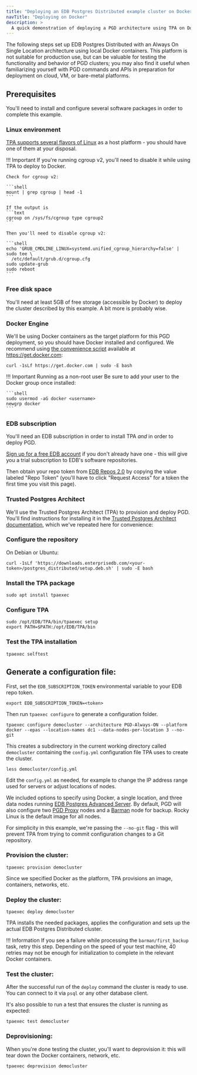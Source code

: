```yaml
---
title: "Deploying an EDB Postgres Distributed example cluster on Docker"
navTitle: "Deploying on Docker"
description: >
  A quick demonstration of deploying a PGD architecture using TPA on Docker
---
```



The following steps set up EDB Postgres Distributed with an Always On Single Location
architecture using local Docker containers. This platform is not suitable for production use, but can be valuable for testing the functionality and behavior of PGD clusters; you may also find it useful when familiarizing yourself with PGD commands and APIs in preparation for deployment on cloud, VM, or bare-metal platforms.

## Prerequisites

You'll need to install and configure several software packages in order to complete this example. 

### Linux environment

[TPA supports several flavors of Linux](/tpa/latest/INSTALL/) as a host platform - you should have one of them at your disposal.

!!! Important
    If you're running cgroup v2, you'll need to disable it while using TPA to deploy to Docker. 
    
    Check for cgroup v2:

    ```shell
    mount | grep cgroup | head -1
    ```

    If the output is
    ```text
    cgroup on /sys/fs/cgroup type cgroup2
    ```

    Then you'll need to disable cgroup v2:

    ```shell
    echo 'GRUB_CMDLINE_LINUX=systemd.unified_cgroup_hierarchy=false' | sudo tee \
      /etc/default/grub.d/cgroup.cfg
    sudo update-grub
    sudo reboot    
    ```

### Free disk space

You'll need at least 5GB of free storage (accessible by Docker) to deploy the cluster described by this example. A bit more is probably wise.

### Docker Engine

We'll be using Docker containers as the target platform for this PGD deployment, so you should have Docker installed and configured. We recommend using [the convenience script](https://docs.docker.com/engine/install/debian/#install-using-the-convenience-script) available at https://get.docker.com:

```shell
curl -1sLf https://get.docker.com | sudo -E bash
```

!!! Important Running as a non-root user
    Be sure to add your user to the Docker group once installed:

    ```shell
    sudo usermod -aG docker <username>
    newgrp docker
    ```

### EDB subscription

You'll need an EDB subscription in order to install TPA *and* in order to deploy PGD. 

[Sign up for a free EDB account](https://www.enterprisedb.com/accounts/register) if you don't already have one - this will give you a trial subscription to EDB's software repositories. 

Then obtain your repo token from [EDB Repos 2.0](https://www.enterprisedb.com/repos-downloads) by copying the value labeled "Repo Token" (you'll have to click "Request Access" for a token the first time you visit this page).

### Trusted Postgres Architect

We'll use the Trusted Postgres Architect (TPA) to provision and deploy PGD. You'll find instructions for installing it in the [Trusted Postgres Architect documentation](/tpa/latest/INSTALL/), which we've repeated here for convenience:

### Configure the repository

On Debian or Ubuntu: 

```shell
curl -1sLf 'https://downloads.enterprisedb.com/<your-token>/postgres_distributed/setup.deb.sh' | sudo -E bash
``` 

### Install the TPA package

```shell
sudo apt install tpaexec
```

### Configure TPA

```shell
sudo /opt/EDB/TPA/bin/tpaexec setup
export PATH=$PATH:/opt/EDB/TPA/bin
```

### Test the TPA installation

```shell
tpaexec selftest
```

## Generate a configuration file:

First, set the `EDB_SUBSCRIPTION_TOKEN` environmental variable to your EDB repo token.

```shell
export EDB_SUBSCRIPTION_TOKEN=<token>
```

Then run `tpaexec configure` to generate a configuration folder.

```shell
tpaexec configure democluster --architecture PGD-Always-ON --platform docker --epas --location-names dc1 --data-nodes-per-location 3 --no-git
```

This creates a subdirectory in the current working directory called `democluster` containing the `config.yml` configuration file TPA uses to create the cluster.

```shell
less democluster/config.yml
```

Edit the `config.yml` as needed, for example to change the IP address range used for servers or adjust locations of nodes.

We included options to specify using Docker, a single location, and three data nodes running [EDB Postgres Advanced Server](/epas/latest/). By default, PGD will also configure two [PGD Proxy](routing/proxy/) nodes and a [Barman](backup#physical-backup) node for backup. Rocky Linux is the default image for all nodes.

For simplicity in this example, we're passing the `--no-git` flag - this will prevent TPA from trying to commit configuration changes to a Git repository. 


### Provision the cluster:
   
```shell
tpaexec provision democluster
```

Since we specified Docker as the platform, TPA provisions an image, containers, networks, etc.

### Deploy the cluster: 

```shell
tpaexec deploy democluster
```

TPA installs the needed packages, applies the configuration and sets up the actual EDB Postgres Distributed cluster.

!!! Information
    If you see a failure while processing the `barman/first_backup` task, retry this step. Depending on the speed of your test machine, 40 retries may not be enough for initialization to complete in the relevant Docker containers. 
   
### Test the cluster:
   
After the successful run of the `deploy` command the cluster is ready to use. You can connect to it via `psql` or any other database client.

It's also possible to run a test that ensures the cluster is running as expected:

```shell
tpaexec test democluster
```


### Deprovisioning:

When you're done testing the cluster, you'll want to deprovision it: this will tear down the Docker containers, network, etc.

```shell
tpaexec deprovision democluster
```
